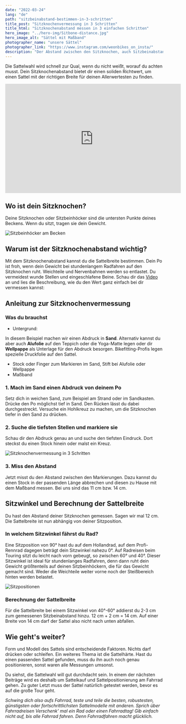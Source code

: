 ```yaml
---
date: "2022-03-24"
lang: "de"
path: "sitzbeinabstand-bestimmen-in-3-schritten"
title_post: "Sitzknochenvermessung in 3 Schritten"
title_html: "Sitzknochenabstand messen in 3 einfachen Schritten"
hero_image: "../hero-img/Sitbone-distance.jpg"
hero_image_alt: "Sättel mit Maßband"
photographer_name: "unsere Sättel"
photographer_link: "https://www.instagram.com/weonbikes_on_insta/"
description: "Der Abstand zwischen den Sitzknochen, auch Sitzbeinabstand genannt, ist ein wichtiger Wert zur Bestimmung der Sattelbreite. In dieser Anleitung lernst du, wie du die Sitzknochenbreite ganz einfach selbst messen kannst."
---
```


Die Sattelwahl wird schnell zur Qual, wenn du nicht weißt, worauf du achten musst. Dein Sitzknochenabstand bietet dir einen soliden Richtwert, um einen Sattel mit der richtigen Breite für deinen Allerwertesten zu finden.

<div class="videoWrapper">
  <iframe
    id="video"
    width="560"
    height="349"
    src="https://www.youtube.com/embed/Oy8iQvW1dUQ"
    frameborder="0"
    allowfullscreen
  ></iframe>
</div>

## Wo ist dein Sitzknochen?

Deine Sitzknochen oder Sitzbeinhöcker sind die untersten Punkte deines Beckens. Wenn du sitzt, tragen sie dein Gewicht.

![Sitzbeinhöcker am Becken](../img/Sitzbeinabstand-Pelvis.jpg)

## Warum ist der Sitzknochenabstand wichtig?

Mit dem Sitzknochenabstand kannst du die Sattelbreite bestimmen. Dein Po ist froh, wenn dein Gewicht bei stundenlangem Radfahren auf den Sitzknochen ruht. Weichteile und Nervenbahnen werden so entlastet. Du vermeidest wunde Stellen und eingeschlafene Beine. Schau dir das [Video](https://www.youtube.com/watch?v=Oy8iQvW1dUQ) an und lies die Beschreibung, wie du den Wert ganz einfach bei dir vermessen kannst:

## Anleitung zur Sitzknochenvermessung

### Was du brauchst

- Untergrund:

In diesem Beispiel machen wir einen Abdruck in **Sand**. Alternativ kannst du aber auch **Alufolie** auf den Teppich oder die Yoga-Matte legen oder dir **Wellpappe** als Unterlage für den Abdruck besorgen. Bikefitting-Profis legen spezielle Druckfolie auf den Sattel.

- Stock oder Finger zum Markieren im Sand, Stift bei Alufolie oder Wellpappe
- Maßband

### 1\. Mach im Sand einen Abdruck von deinem Po

Setz dich in weichen Sand, zum Beispiel am Strand oder im Sandkasten. Drücke den Po möglichst tief in Sand. Den Rücken lässt du dabei durchgestreckt. Versuche ein Hohlkreuz zu machen, um die Sitzknochen tiefer in den Sand zu drücken.

### 2\. Suche die tiefsten Stellen und markiere sie

Schau dir den Abdruck genau an und suche den tiefsten Eindruck. Dort steckst du einen Stock hinein oder malst ein Kreuz.

![Sitzknochenvermessung in 3 Schritten](../img/Sandabdruck.jpg)

### 3\. Miss den Abstand

Jetzt misst du den Abstand zwischen den Markierungen. Dazu kannst du einen Stock in der passenden Länge abbrechen und diesen zu Hause mit dem Maßband messen. Bei uns sind das 11 cm bzw. 14 cm.

## Sitzwinkel und Berechnung der Sattelbreite

Du hast den Abstand deiner Sitzknochen gemessen. Sagen wir mal 12 cm. Die Sattelbreite ist nun abhängig von deiner Sitzposition.

### In welchem Sitzwinkel fährst du Rad?

Eine Sitzposition von 90° hast du auf dem Hollandrad, auf dem Profi-Rennrad dagegen beträgt dein Sitzwinkel nahezu 0°. Auf Radreisen beim Touring sitzt du leicht nach vorn gebeugt, so zwischen 60° und 40°. Dieser Sitzwinkel ist ideal für stundenlanges Radfahren, denn dann ruht dein Gewicht größtenteils auf deinen Sitzbeinhöckern, die für das Gewicht gemacht sind. Weder die Weichteile weiter vorne noch der Steißbereich hinten werden belastet.

![Sitzpositionen](../img/cycling-positions-1.jpg)

### Berechnung der Sattelbreite

Für die Sattelbreite bei einem Sitzwinkel von 40°-60° addierst du 2-3 cm zum gemessenen Sitzbeinabstand hinzu. 12 cm + 2 cm = 14 cm. Auf einer Breite von 14 cm darf der Sattel also nicht nach unten abfallen.

## Wie geht's weiter?

Form und Modell des Sattels sind entscheidende Faktoren. Nichts darf drücken oder schleifen. Ein weiteres Thema ist die Sattelhärte. Hast du einen passenden Sattel gefunden, muss du ihn auch noch genau positionieren, sonst waren alle Messungen umsonst.

Du siehst, die Sattelwahl will gut durchdacht sein. In einem der nächsten Beiträge wird es deshalb um Sattelkauf und Sattelpositionierung am Fahrrad gehen. Zu guter Letzt muss der Sattel natürlich getestet werden, bevor es auf die große Tour geht.

_Schwing dich also aufs Fahrrad, teste und teile die besten, robustesten, günstigsten oder fortschrittlichsten Sattelmodelle mit anderen. Sprich über Fahrradreisen Verschenk' mal ein Rad oder einen Fahrradtag! Gib einfach nicht auf, bis alle Fahrrad fahren. Denn Fahrradfahren macht glücklich._
